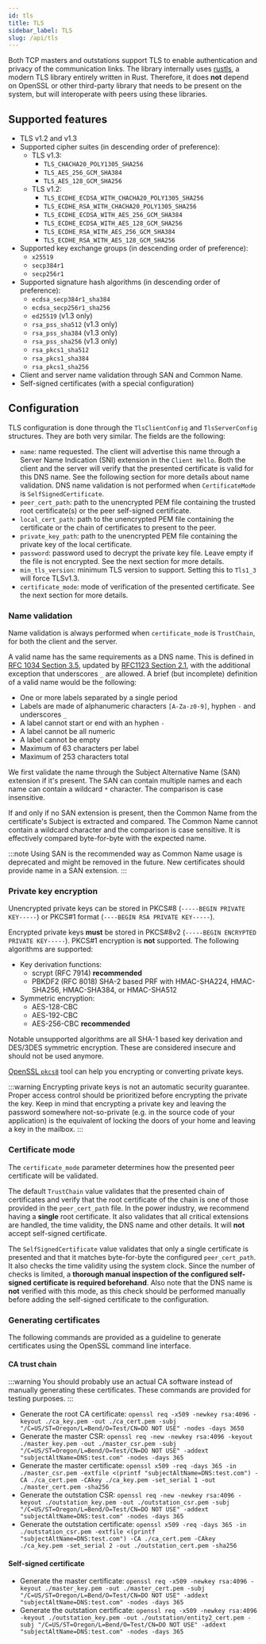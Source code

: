 ```yaml
---
id: tls
title: TLS
sidebar_label: TLS
slug: /api/tls
---
```



Both TCP masters and outstations support TLS to enable authentication and privacy of the communication links. The library internally uses
[rustls](https://github.com/rustls/rustls), a modern TLS library entirely written in Rust. Therefore, it does **not** depend on OpenSSL
or other third-party library that needs to be present on the system, but will interoperate with peers using
these libraries.

## Supported features

- TLS v1.2 and v1.3
- Supported cipher suites (in descending order of preference):
  - TLS v1.3:
    - `TLS_CHACHA20_POLY1305_SHA256`
    - `TLS_AES_256_GCM_SHA384`
    - `TLS_AES_128_GCM_SHA256`
  - TLS v1.2:
    - `TLS_ECDHE_ECDSA_WITH_CHACHA20_POLY1305_SHA256`
    - `TLS_ECDHE_RSA_WITH_CHACHA20_POLY1305_SHA256`
    - `TLS_ECDHE_ECDSA_WITH_AES_256_GCM_SHA384`
    - `TLS_ECDHE_ECDSA_WITH_AES_128_GCM_SHA256`
    - `TLS_ECDHE_RSA_WITH_AES_256_GCM_SHA384`
    - `TLS_ECDHE_RSA_WITH_AES_128_GCM_SHA256`
- Supported key exchange groups (in descending order of preference):
  - `x25519`
  - `secp384r1`
  - `secp256r1`
- Supported signature hash algorithms (in descending order of preference):
  - `ecdsa_secp384r1_sha384`
  - `ecdsa_secp256r1_sha256`
  - `ed25519` (v1.3 only)
  - `rsa_pss_sha512` (v1.3 only)
  - `rsa_pss_sha384` (v1.3 only)
  - `rsa_pss_sha256` (v1.3 only)
  - `rsa_pkcs1_sha512`
  - `rsa_pkcs1_sha384`
  - `rsa_pkcs1_sha256`
- Client and server name validation through SAN and Common Name.
- Self-signed certificates (with a special configuration)

## Configuration

TLS configuration is done through the `TlsClientConfig` and `TlsServerConfig` structures. They are both very similar.
The fields are the following:

- `name`: name requested. The client will advertise this name through
  a Server Name Indication (SNI) extension in the `Client Hello`. Both
  the client and the server will verify that the presented certificate
  is valid for this DNS name. See the following section for more details
  about name validation. DNS name validation is not performed when
  `CertificateMode` is `SelfSignedCertificate`.
- `peer_cert_path`: path to the unencrypted PEM file containing the trusted
  root certificate(s) or the peer self-signed certificate.
- `local_cert_path`: path to the unencrypted PEM file containing the certificate
  or the chain of certificates to present to the peer.
- `private_key_path`: path to the unencrypted PEM file containing the private
  key of the local certificate.
- `password`: password used to decrypt the private key file. Leave empty if the file
  is not encrypted. See the next section for more details.
- `min_tls_version`: minimum TLS version to support. Setting this to `Tls1_3`
  will force TLSv1.3.
- `certificate_mode`: mode of verification of the presented certificate. See
  the next section for more details.

### Name validation

Name validation is always performed when `certificate_mode` is `TrustChain`, for
both the client and the server.

A valid name has the same requirements as a DNS name. This is defined in
[RFC 1034 Section 3.5](https://datatracker.ietf.org/doc/html/rfc1034#section-3.5),
updated by [RFC1123 Section 2.1](https://datatracker.ietf.org/doc/html/rfc1123#section-2),
with the additional exception that underscores `_` are allowed. A brief (but incomplete)
definition of a valid name would be the following:

- One or more labels separated by a single period
- Labels are made of alphanumeric characters `[A-Za-z0-9]`, hyphen `-` and underscores `_`
- A label cannot start or end with an hyphen `-`
- A label cannot be all numeric
- A label cannot be empty
- Maximum of 63 characters per label
- Maximum of 253 characters total

We first validate the name through the Subject Alternative Name (SAN) extension if it's present.
The SAN can contain multiple names and each name can contain a wildcard `*` character. The comparison
is case insensitive.

If and only if no SAN extension is present, then the Common Name from the certificate's Subject
is extracted and compared. The Common Name cannot contain a wildcard character and the comparison
is case sensitive. It is effectively compared byte-for-byte with the expected name.

:::note
Using SAN is the recommended way as Common Name usage is deprecated
and might be removed in the future. New certificates should provide name
in a SAN extension.
:::

### Private key encryption

Unencrypted private keys can be stored in PKCS#8 (`-----BEGIN PRIVATE KEY-----`) or
PKCS#1 format (`----BEGIN RSA PRIVATE KEY-----`).

Encrypted private keys **must** be stored in PKCS#8v2 (`-----BEGIN ENCRYPTED PRIVATE KEY-----`).
PKCS#1 encryption is **not** supported. The following algorithms are supported:

- Key derivation functions:
  - scrypt (RFC 7914) **recommended**
  - PBKDF2 (RFC 8018) SHA-2 based PRF with HMAC-SHA224, HMAC-SHA256, HMAC-SHA384, or HMAC-SHA512
- Symmetric encryption:
  - AES-128-CBC
  - AES-192-CBC
  - AES-256-CBC **recommended**

Notable unsupported algorithms are all SHA-1 based key derivation and DES/3DES symmetric encryption.
These are considered insecure and should not be used anymore.

[OpenSSL `pkcs8`](https://www.openssl.org/docs/man1.1.1/man1/openssl-pkcs8.html) tool can help you
encrypting or converting private keys.

:::warning
Encrypting private keys is not an automatic security guarantee. Proper access control should be prioritized
before encrypting the private the key. Keep in mind that encrypting a private key and leaving the password
somewhere not-so-private (e.g. in the source code of your application) is the equivalent of locking the doors
of your home and leaving a key in the mailbox.
:::

### Certificate mode

The `certificate_mode` parameter determines how the presented peer certificate
will be validated.

The default `TrustChain` value validates that the presented chain of certificates
and verify that the root certificate of the chain is one of those provided in
the `peer_cert_path` file. In the power industry, we recommend having a **single**
root certificate. It also validates that all critical extensions are handled, the
time validity, the DNS name and other details. It will **not** accept self-signed
certificate.

The `SelfSignedCertificate` value validates that only a single certificate is
presented and that it matches byte-for-byte the configured `peer_cert_path`. It
also checks the time validity using the system clock. Since the number of checks
is limited, a **thorough manual inspection of the configured self-signed certificate is
required beforehand**. Also note that the DNS name is **not** verified with this mode,
as this check should be performed manually before adding the self-signed certificate
to the configuration.

### Generating certificates

The following commands are provided as a guideline to generate certificates using the
OpenSSL command line interface.

#### CA trust chain

:::warning
You should probably use an actual CA software instead of manually generating these certificates.
These commands are provided for testing purposes.
:::

- Generate the root CA certificate: `openssl req -x509 -newkey rsa:4096 -keyout ./ca_key.pem -out ./ca_cert.pem -subj "/C=US/ST=Oregon/L=Bend/O=Test/CN=DO NOT USE" -nodes -days 3650`
- Generate the master CSR: `openssl req -new -newkey rsa:4096 -keyout ./master_key.pem -out ./master_csr.pem -subj "/C=US/ST=Oregon/L=Bend/O=Test/CN=DO NOT USE" -addext "subjectAltName=DNS:test.com" -nodes -days 365`
- Generate the master certificate: `openssl x509 -req -days 365 -in ./master_csr.pem -extfile <(printf "subjectAltName=DNS:test.com") -CA ./ca_cert.pem -CAkey ./ca_key.pem -set_serial 1 -out ./master_cert.pem -sha256`
- Generate the outstation CSR: `openssl req -new -newkey rsa:4096 -keyout ./outstation_key.pem -out ./outstation_csr.pem -subj "/C=US/ST=Oregon/L=Bend/O=Test/CN=DO NOT USE" -addext "subjectAltName=DNS:test.com" -nodes -days 365`
- Generate the outstation certificate: `openssl x509 -req -days 365 -in ./outstation_csr.pem -extfile <(printf "subjectAltName=DNS:test.com") -CA ./ca_cert.pem -CAkey ./ca_key.pem -set_serial 2 -out ./outstation_cert.pem -sha256`

#### Self-signed certificate

- Generate the master certificate: `openssl req -x509 -newkey rsa:4096 -keyout ./master_key.pem -out ./master_cert.pem -subj "/C=US/ST=Oregon/L=Bend/O=Test/CN=DO NOT USE" -addext "subjectAltName=DNS:test.com" -nodes -days 365`
- Generate the outstation certificate: `openssl req -x509 -newkey rsa:4096 -keyout ./outstation_key.pem -out ./outstation/entity2_cert.pem -subj "/C=US/ST=Oregon/L=Bend/O=Test/CN=DO NOT USE" -addext "subjectAltName=DNS:test.com" -nodes -days 365`
